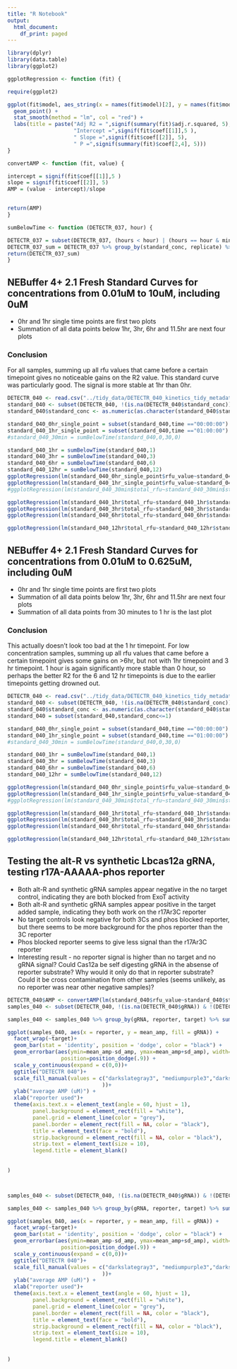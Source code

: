 ```yaml
---
title: "R Notebook"
output:
  html_document:
    df_print: paged
---
```


```r
library(dplyr)
library(data.table)
library(ggplot2)
```


```r
ggplotRegression <- function (fit) {

require(ggplot2)

ggplot(fit$model, aes_string(x = names(fit$model)[2], y = names(fit$model)[1])) + 
  geom_point() +
  stat_smooth(method = "lm", col = "red") +
  labs(title = paste("Adj R2 = ",signif(summary(fit)$adj.r.squared, 5),
                     "Intercept =",signif(fit$coef[[1]],5 ),
                     " Slope =",signif(fit$coef[[2]], 5),
                     " P =",signif(summary(fit)$coef[2,4], 5)))
}
```

```r

convertAMP <- function (fit, value) {

intercept = signif(fit$coef[[1]],5 )
slope = signif(fit$coef[[2]], 5)
AMP = (value - intercept)/slope


return(AMP)
}
```

```r
sumBelowTime <- function (DETECTR_037, hour) {

DETECTR_037 = subset(DETECTR_037, (hours < hour) | (hours == hour & minutes == 0 & seconds == 0))
DETECTR_037_sum = DETECTR_037 %>% group_by(standard_conc, replicate) %>% summarize (total_rfu=sum(rfu_value))
return(DETECTR_037_sum)
}
```


## NEBuffer 4+ 2.1 Fresh Standard Curves for concentrations from 0.01uM to 10uM, including 0uM
+ 0hr and 1hr single time points are first two plots
+ Summation of all data points below 1hr, 3hr, 6hr and 11.5hr are next four plots

### Conclusion 
For all samples, summing up all rfu values that came before a certain timepoint gives no noticeable gains on the R2 value. This standard curve was particularly good. The signal is more stable at 1hr than 0hr.


```r

DETECTR_040 <- read.csv("../tidy_data/DETECTR_040_kinetics_tidy_metadata.csv")
standard_040 <- subset(DETECTR_040, !(is.na(DETECTR_040$standard_conc)))
standard_040$standard_conc <- as.numeric(as.character(standard_040$standard_conc))

standard_040_0hr_single_point = subset(standard_040,time =="00:00:00")
standard_040_1hr_single_point = subset(standard_040,time =="01:00:00")
#standard_040_30min = sumBelowTime(standard_040,0,30,0)

standard_040_1hr = sumBelowTime(standard_040,1)
standard_040_3hr = sumBelowTime(standard_040,3)
standard_040_6hr = sumBelowTime(standard_040,6)
standard_040_12hr = sumBelowTime(standard_040,12)
ggplotRegression(lm(standard_040_0hr_single_point$rfu_value~standard_040_0hr_single_point$standard_conc))
ggplotRegression(lm(standard_040_1hr_single_point$rfu_value~standard_040_1hr_single_point$standard_conc))
#ggplotRegression(lm(standard_040_30min$total_rfu~standard_040_30min$standard_conc))

ggplotRegression(lm(standard_040_1hr$total_rfu~standard_040_1hr$standard_conc)) 
ggplotRegression(lm(standard_040_3hr$total_rfu~standard_040_3hr$standard_conc))
ggplotRegression(lm(standard_040_6hr$total_rfu~standard_040_6hr$standard_conc))

ggplotRegression(lm(standard_040_12hr$total_rfu~standard_040_12hr$standard_conc))
```

## NEBuffer 4+ 2.1 Fresh Standard Curves for concentrations from 0.01uM to 0.625uM, including 0uM
+ 0hr and 1hr single time points are first two plots
+ Summation of all data points below 1hr, 3hr, 6hr and 11.5hr are next four plots
+ Summation of all data points from 30 minutes to 1 hr is the last plot

### Conclusion 
This actually doesn't look too bad at the 1 hr timepoint. For low concentration samples, summing up all rfu values that came before a certain timepoint gives some gains on >6hr, but not with 1hr timepoint and 3 hr timepoint. 1 hour is again significantly more stable than 0 hour, so perhaps the better R2 for the 6 and 12 hr timepoints is due to the earlier timepoints getting drowned out. 


```r

DETECTR_040 <- read.csv("../tidy_data/DETECTR_040_kinetics_tidy_metadata.csv")
standard_040 <- subset(DETECTR_040, !(is.na(DETECTR_040$standard_conc)))
standard_040$standard_conc <- as.numeric(as.character(standard_040$standard_conc))
standard_040 = subset(standard_040,standard_conc<=1)

standard_040_0hr_single_point = subset(standard_040,time =="00:00:00")
standard_040_1hr_single_point = subset(standard_040,time =="01:00:00")
#standard_040_30min = sumBelowTime(standard_040,0,30,0)

standard_040_1hr = sumBelowTime(standard_040,1)
standard_040_3hr = sumBelowTime(standard_040,3)
standard_040_6hr = sumBelowTime(standard_040,6)
standard_040_12hr = sumBelowTime(standard_040,12)

ggplotRegression(lm(standard_040_0hr_single_point$rfu_value~standard_040_0hr_single_point$standard_conc))
ggplotRegression(lm(standard_040_1hr_single_point$rfu_value~standard_040_1hr_single_point$standard_conc))
#ggplotRegression(lm(standard_040_30min$total_rfu~standard_040_30min$standard_conc))

ggplotRegression(lm(standard_040_1hr$total_rfu~standard_040_1hr$standard_conc)) 
ggplotRegression(lm(standard_040_3hr$total_rfu~standard_040_3hr$standard_conc))
ggplotRegression(lm(standard_040_6hr$total_rfu~standard_040_6hr$standard_conc))

ggplotRegression(lm(standard_040_12hr$total_rfu~standard_040_12hr$standard_conc))


```

## Testing the alt-R vs synthetic Lbcas12a gRNA, testing r17A-AAAAA-phos reporter
+ Both alt-R and synthetic gRNA samples appear negative in the no target control, indicating they are both blocked from ExoT activity
+ Both alt-R and synthetic gRNA samples appear positive in the target added sample, indicating they both work on the r17Ar3C reporter
+ No target controls look negative for both 3Cs and phos blocked reporter, but there seems to be more background for the phos reporter than the 3C reporter
+ Phos blocked reporter seems to give less signal than the r17Ar3C reporter
+ Interesting result - no reporter signal is higher than no target and no gRNA signal? Could Cas12a be self digesting gRNA in the absense of reporter substrate? Why would it only do that in reporter substrate? Could it be cross contamination from other samples (seems unlikely, as no reporter was near other negative samples)?

```r
DETECTR_040$AMP <- convertAMP(lm(standard_040$rfu_value~standard_040$standard_conc), DETECTR_040$rfu_value)
samples_040 <- subset(DETECTR_040, !(is.na(DETECTR_040$gRNA)) & !(DETECTR_040$gRNA=="") & DETECTR_040$time=="01:00:00")

samples_040 <- samples_040 %>% group_by(gRNA, reporter, target) %>% summarize (mean_rfu_value = mean(rfu_value), sd_rfu_value = sd(rfu_value), mean_amp = mean(AMP), sd_amp = sd(AMP))

ggplot(samples_040, aes(x = reporter, y = mean_amp, fill = gRNA)) +
  facet_wrap(~target)+
  geom_bar(stat = 'identity', position = 'dodge', color = "black") +
  geom_errorbar(aes(ymin=mean_amp-sd_amp, ymax=mean_amp+sd_amp), width=.2,
                 position=position_dodge(.9)) +
  scale_y_continuous(expand = c(0,0))+
  ggtitle("DETECTR 040")+
  scale_fill_manual(values = c("darkslategray3", "mediumpurple3","darkseagreen3","olivedrab4"
                              ))+
  ylab("average AMP (uM)") +
  xlab("reporter used")+
  theme(axis.text.x = element_text(angle = 60, hjust = 1), 
        panel.background = element_rect(fill = "white"),
        panel.grid = element_line(color = "grey"),
        panel.border = element_rect(fill = NA, color = "black"),
        title = element_text(face = "bold"),
        strip.background = element_rect(fill = NA, color = "black"),
        strip.text = element_text(size = 10),
        legend.title = element_blank()
          
        
)



samples_040 <- subset(DETECTR_040, !(is.na(DETECTR_040$gRNA)) & !(DETECTR_040$gRNA=="") & (DETECTR_040$target=="no_target")& DETECTR_040$time=="01:00:00")

samples_040 <- samples_040 %>% group_by(gRNA, reporter, target) %>% summarize (mean_rfu_value = mean(rfu_value), sd_rfu_value = sd(rfu_value), mean_amp = mean(AMP), sd_amp = sd(AMP))

ggplot(samples_040, aes(x = reporter, y = mean_amp, fill = gRNA)) +
  facet_wrap(~target)+
  geom_bar(stat = 'identity', position = 'dodge', color = "black") +
  geom_errorbar(aes(ymin=mean_amp-sd_amp, ymax=mean_amp+sd_amp), width=.2,
                 position=position_dodge(.9)) +
  scale_y_continuous(expand = c(0,0))+
  ggtitle("DETECTR 040")+
  scale_fill_manual(values = c("darkslategray3", "mediumpurple3","darkseagreen3","olivedrab4"
                              ))+
  ylab("average AMP (uM)") +
  xlab("reporter used")+
  theme(axis.text.x = element_text(angle = 60, hjust = 1), 
        panel.background = element_rect(fill = "white"),
        panel.grid = element_line(color = "grey"),
        panel.border = element_rect(fill = NA, color = "black"),
        title = element_text(face = "bold"),
        strip.background = element_rect(fill = NA, color = "black"),
        strip.text = element_text(size = 10),
        legend.title = element_blank()
          
        
)


```

